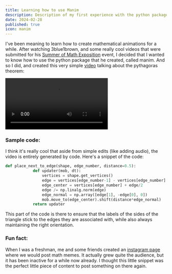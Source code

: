 ```yaml
---
title: Learning how to use Manim
description: Description of my first experience with the python package Manim.
date: 2024-02-28
published: true
icon: manim
---
```

I've been meaning to learn how to create mathematical animations for a while. After watching 3blue1brown, and some really cool videos that were submitted for his <a href="https://www.youtube.com/watch?v=6a1fLEToyvU" className="link" target="_blank">Summer of Math Exposition</a> event, I decided that I wanted to know how to use the python package that he created, called manim. And so I did, and created this very simple <a href="https://www.instagram.com/p/C3F2XjuN8qU/" target="_blank" className="link">video</a> talking about the pythagoras theorem:

<div className="flex justify-center">
    <video className="border-2 border-border rounded-md" width="320" controls>
        <source src="https://utfs.io/f/If0ZI6Cx8kn0bFGnZD0D6J5QxGdNYkHhZvefnMlO7rpP923K" type="video/mp4" />
Your browser does not support the video tag.
    </video>
</div>

### Sample code:

I think it's really cool that aside from simple edits (like adding audio), the video is entirely generated by code. Here's a snippet of the code:

```py
def place_next_to_edge(shape, edge_number, distance=0.5):
            def updater(mob, dt):
                vertices = shape.get_vertices()
                edge = vertices[edge_number-1] - vertices[edge_number]
                edge_center = vertices[edge_number] + edge/2
                edge /= np.linalg.norm(edge)
                edge_normal = np.array([edge[1], -edge[0], 0])
                mob.move_to(edge_center).shift(distance*edge_normal)
            return updater
```

This part of the code is there to ensure that the labels of the sides of the triangle stick to the edges they are associated with, while also always maintaining the right orientation.


### Fun fact:

When I was a freshman, me and some friends created an <a href="https://www.instagram.com/juicy_mathematical_memes/" target="_blank" className="link">instagram page</a> where we would post math memes. It actually grew quite the audience, but it has been inactive for a while now already. I thought this little snippet was the perfect little piece of content to post something on there again.


